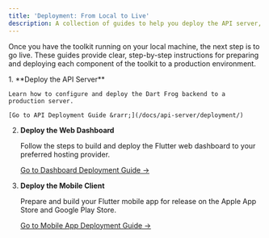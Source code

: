 ```yaml
---
title: 'Deployment: From Local to Live'
description: A collection of guides to help you deploy the API server, mobile app, and web dashboard to production environments.
---
```



Once you have the toolkit running on your local machine, the next step is to go live. These guides provide clear, step-by-step instructions for preparing and deploying each component of the toolkit to a production environment.

<Steps>
1.  **Deploy the API Server**

    Learn how to configure and deploy the Dart Frog backend to a production server.

    [Go to API Deployment Guide &rarr;](/docs/api-server/deployment/)

2.  **Deploy the Web Dashboard**

    Follow the steps to build and deploy the Flutter web dashboard to your preferred hosting provider.

    [Go to Dashboard Deployment Guide &rarr;](/docs/web-dashboard/deployment/)

3.  **Deploy the Mobile Client**

    Prepare and build your Flutter mobile app for release on the Apple App Store and Google Play Store.

    [Go to Mobile App Deployment Guide &rarr;](/docs/mobile-client/deployment/)
</Steps>
